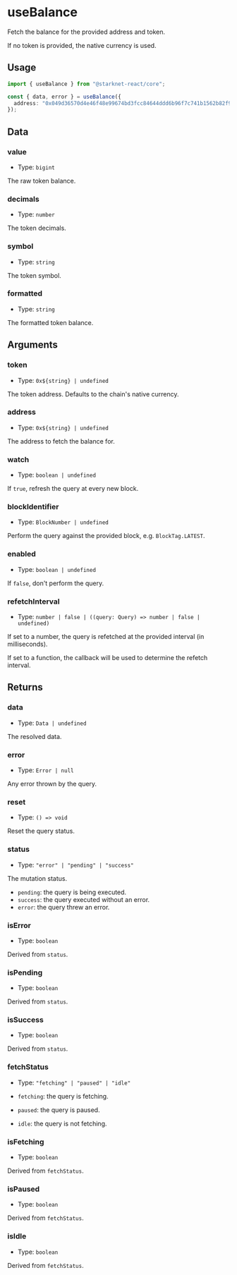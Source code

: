 # useBalance

Fetch the balance for the provided address and token.

If no token is provided, the native currency is used.

## Usage

```ts twoslash
import { useBalance } from "@starknet-react/core";

const { data, error } = useBalance({
  address: "0x049d36570d4e46f48e99674bd3fcc84644ddd6b96f7c741b1562b82f9e004dc7",
});
```

## Data

### value

- Type: `bigint`

The raw token balance.

### decimals

- Type: `number`

The token decimals.

### symbol

- Type: `string`

The token symbol.

### formatted

- Type: `string`

The formatted token balance.

## Arguments

### token

- Type: `0x${string} | undefined`

The token address. Defaults to the chain's native currency.

### address

- Type: `0x${string} | undefined`

The address to fetch the balance for.

### watch

- Type: `boolean | undefined`

If `true`, refresh the query at every new block.

### blockIdentifier

- Type: `BlockNumber | undefined`

Perform the query against the provided block, e.g. `BlockTag.LATEST`.

### enabled

- Type: `boolean | undefined`

If `false`, don't perform the query.

### refetchInterval

- Type: `number | false | ((query: Query) => number | false | undefined)`

If set to a number, the query is refetched at the provided interval (in milliseconds).

If set to a function, the callback will be used to determine the refetch interval.

## Returns

### data

- Type: `Data | undefined`

The resolved data.

### error

- Type: `Error | null`

Any error thrown by the query.

### reset

- Type: `() => void`

Reset the query status.

### status

- Type: `"error" | "pending" | "success"`

The mutation status.

- `pending`: the query is being executed.
- `success`: the query executed without an error.
- `error`: the query threw an error.

### isError

- Type: `boolean`

Derived from `status`.

### isPending

- Type: `boolean`

Derived from `status`.

### isSuccess

- Type: `boolean`

Derived from `status`.

### fetchStatus

- Type: `"fetching" | "paused" | "idle"`

- `fetching`: the query is fetching.
- `paused`: the query is paused.
- `idle`: the query is not fetching.

### isFetching

- Type: `boolean`

Derived from `fetchStatus`.

### isPaused

- Type: `boolean`

Derived from `fetchStatus`.

### isIdle

- Type: `boolean`

Derived from `fetchStatus`.
